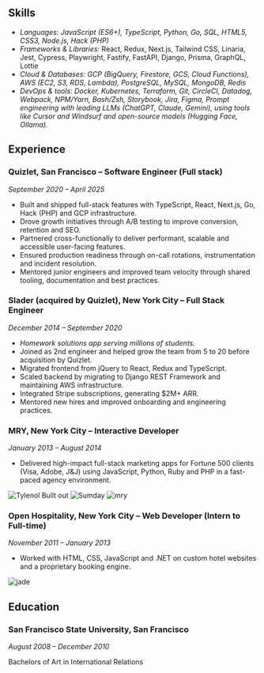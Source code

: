 ## Skills

- *Languages: JavaScript (ES6+), TypeScript, Python, Go, SQL, HTML5, CSS3, Node.js, Hack (PHP)*
- *Frameworks & Libraries:* React, Redux, Next.js, Tailwind CSS, Linaria, Jest, Cypress, Playwright, Fastify, FastAPI, Django, Prisma, GraphQL, Lottie
- *Cloud & Databases: GCP (BigQuery, Firestore, GCS, Cloud Functions), AWS (EC2, S3, RDS, Lambda), PostgreSQL, MySQL, MongoDB, Redis*
- *DevOps & tools: Docker, Kubernetes, Terraform, Git, CircleCI, Datadog, Webpack, NPM/Yarn, Bash/Zsh, Storybook, Jira, Figma, Prompt engineering with leading LLMs (ChatGPT, Claude, Gemini), using tools like Cursor and Windsurf and open-source models (Hugging Face, Ollama).*

## Experience

### Quizlet, San Francisco – **Software Engineer (Full stack)**
*September 2020 – April 2025*

- Built and shipped full-stack features with TypeScript, React, Next.js, Go, Hack (PHP) and GCP infrastructure.
- Drove growth initiatives through  A/B testing to improve conversion, retention and SEO.
- Partnered cross-functionally to deliver performant, scalable and accessible user-facing features.
- Ensured production readiness through on-call rotations, instrumentation and incident resolution.
- Mentored junior engineers and improved team velocity through shared tooling, documentation and best practices.

### Slader (acquired by Quizlet), New York City – **Full Stack Engineer**
*December 2014 – September 2020*

- *Homework solutions app serving millions of students.*
- Joined as 2nd engineer and helped grow the team from 5 to 20 before acquisition by Quizlet.
- Migrated frontend from jQuery to React, Redux and TypeScript.
- Scaled backend by migrating to Django REST Framework and maintaining AWS infrastructure.
- Integrated Stripe subscriptions, generating $2M+ ARR.
- Mentored new hires and improved onboarding and engineering practices.

### MRY, New York City – **Interactive Developer**
*January 2013 – August 2014*

- Delivered high-impact full-stack marketing apps for Fortune 500 clients (Visa, Adobe, J&J) using JavaScript, Python, Ruby and PHP in a fast-paced agency environment.

![Tylenol](/projects/tylenol_macbook.jpg)
Built out 
![Sumday](/projects/sumday_macbook.jpg)
![mry](/projects/mry_macbook.jpg)


### Open Hospitality, New York City – **Web Developer (Intern to Full-time)**
*November 2011 – January 2013*

- Worked with HTML, CSS, JavaScript and .NET on custom hotel websites and a proprietary booking engine.

![jade](/projects/jade_imac.jpg)

## Education

### San Francisco State University, San Francisco
*August 2008 – December 2010*

Bachelors of Art in International Relations
